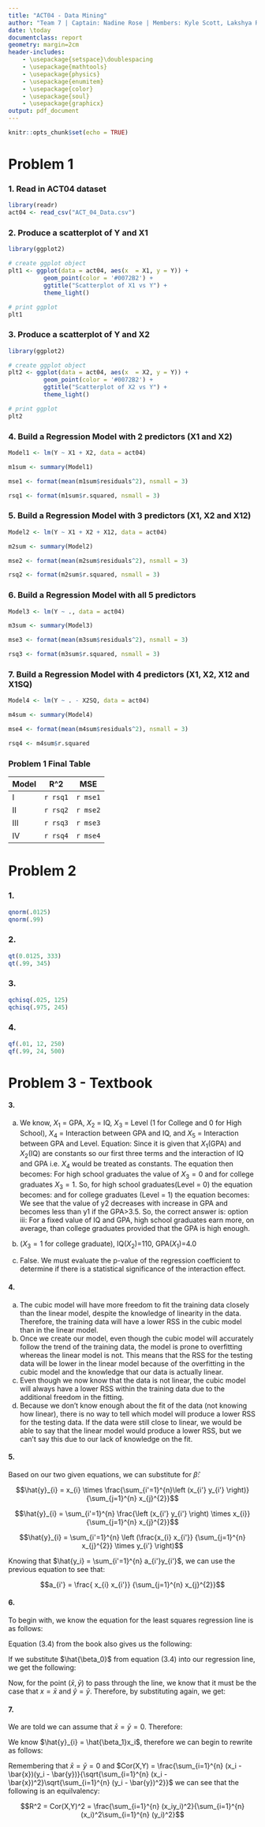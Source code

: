 ```yaml
---
title: "ACT04 - Data Mining"
author: "Team 7 | Captain: Nadine Rose | Members: Kyle Scott, Lakshya Rathore, Bailey LaRea"
date: \today
documentclass: report
geometry: margin=2cm
header-includes:
    - \usepackage{setspace}\doublespacing
    - \usepackage{mathtools}
    - \usepackage{physics}
    - \usepackage{enumitem}
    - \usepackage{color}
    - \usepackage{soul}
    - \usepackage{graphicx}
output: pdf_document
---
```


\newpage

```r
knitr::opts_chunk$set(echo = TRUE)
```

# Problem 1

### 1. Read in ACT04 dataset
```r
library(readr)
act04 <- read_csv("ACT_04_Data.csv")
```

### 2. Produce a scatterplot of Y and X1
```r
library(ggplot2)

# create ggplot object
plt1 <- ggplot(data = act04, aes(x  = X1, y = Y)) +
          geom_point(color = '#0072B2') +
          ggtitle("Scatterplot of X1 vs Y") +
          theme_light()

# print ggplot
plt1
```

### 3. Produce a scatterplot of Y and X2
```r
library(ggplot2)

# create ggplot object
plt2 <- ggplot(data = act04, aes(x  = X2, y = Y)) +
          geom_point(color = '#0072B2') +
          ggtitle("Scatterplot of X2 vs Y") +
          theme_light()

# print ggplot
plt2
```

### 4. Build a Regression Model with 2 predictors (X1 and X2)
```r
Model1 <- lm(Y ~ X1 + X2, data = act04)

m1sum <- summary(Model1)

mse1 <- format(mean(m1sum$residuals^2), nsmall = 3)

rsq1 <- format(m1sum$r.squared, nsmall = 3)
```

### 5. Build a Regression Model with 3 predictors (X1, X2 and X12)
```r
Model2 <- lm(Y ~ X1 + X2 + X12, data = act04)

m2sum <- summary(Model2)

mse2 <- format(mean(m2sum$residuals^2), nsmall = 3)

rsq2 <- format(m2sum$r.squared, nsmall = 3)
```

### 6. Build a Regression Model with all 5 predictors
```r
Model3 <- lm(Y ~ ., data = act04)

m3sum <- summary(Model3)

mse3 <- format(mean(m3sum$residuals^2), nsmall = 3)

rsq3 <- format(m3sum$r.squared, nsmall = 3)
```

### 7. Build a Regression Model with 4 predictors (X1, X2, X12 and X1SQ)
```r
Model4 <- lm(Y ~ . - X2SQ, data = act04)

m4sum <- summary(Model4)

mse4 <- format(mean(m4sum$residuals^2), nsmall = 3)

rsq4 <- m4sum$r.squared
```

### Problem 1 Final Table

| Model | R^2       | MSE       |
|-------|-----------|-----------|
| I     | `r rsq1`  | `r mse1`  |
| II    | `r rsq2`  | `r mse2`  |
| III   | `r rsq3`  | `r mse3`  |
| IV    | `r rsq4`  | `r mse4`  |

# Problem 2

### 1.

```r
qnorm(.0125)
qnorm(.99)
```

### 2. 
```r
qt(0.0125, 333)
qt(.99, 345)
```

### 3.
```r
qchisq(.025, 125)
qchisq(.975, 245)
```

### 4. 
```r
qf(.01, 12, 250)
qf(.99, 24, 500)
```

# Problem 3 - Textbook

#### 3.
(a) 
We know,
$X_1$ = GPA, $X_2$ = IQ, $X_3$ = Level (1 for College and 0 for High School), $X_4$ = Interaction between GPA and IQ, and $X_5$ = Interaction between GPA and Level. \newline
Equation:
\begin{equation}y = 50 + 20X_1 + 0.07X_2 + 35X_3 + 0.01X_4 - 10X_5\end{equation}
Since it is given that $X_1$(GPA) and $X_2$(IQ) are constants so our first three terms and the interaction of IQ and GPA i.e. $X_4$ would be treated as constants. \newline
The equation then becomes:
\begin{equation}y = constant + 35X_3 - 10X_5\end{equation}
For high school graduates the value of $X_3=0$ and for college graduates $X_3=1$.
So, for high school graduates(Level = 0) the equation becomes: \begin{equation}y1 = c + 35*0 -10*GPA*0\end{equation}
and for college graduates (Level = 1) the equation becomes: \begin{equation}y2 = c + 35*1 - 10*GPA*1\end{equation}
\newline
We see that the value of y2 decreases with increase in GPA and becomes less than y1 if the GPA>3.5. So, the correct answer is:
option iii: For a fixed value of IQ and GPA, high school graduates earn more, on average, than college graduates provided that the GPA is high enough.

(b)
\begin{equation}y = 50 + 20X_1 + 0.07X_2 + 35X_3 + 0.01X_4 - 10X_5\end{equation}
($X_3=1$ for college graduate), IQ($X_2$)=110, GPA($X_1$)=4.0
\begin{equation}y = 50 + 20*4 + 0.07*110 + 35*1 + 0.01(110*4) -10(4*1) = 137.1\end{equation}
(c) 
False. We must evaluate the p-value of the regression coefficient to determine if there is a statistical significance of the interaction effect. 

#### 4.
(a)
The cubic model will have more freedom to fit the training data closely than the linear model, despite the knowledge of linearity in the data. Therefore, the training data will have a lower RSS in the cubic model than in the linear model.
(b)
Once we create our model, even though the cubic model will accurately follow the trend of the training data, the model is prone to overfitting whereas the linear model is not. This means that the RSS for the testing data will be lower in the linear model because of the overfitting in the cubic model and the knowledge that our data is actually linear.
(c)
Even though we now know that the data is not linear, the cubic model will always have a lower RSS within the training data due to the additional freedom in the fitting.
(d) 
Because we don’t know enough about the fit of the data (not knowing how linear), there is no way to tell which model will produce a lower RSS for the testing data. If the data were still close to linear, we would be able to say that the linear model would produce a lower RSS, but we can’t say this due to our lack of knowledge on the fit.

#### 5.

Based on our two given equations, we can substitute for $\hat{\beta}$:

$$\hat{y}_{i} = x_{i} \times \frac{\sum_{i'=1}^{n}\left (x_{i'} y_{i'} \right)}{\sum_{j=1}^{n} x_{j}^{2}}$$
   
$$\hat{y}_{i} = \sum_{i'=1}^{n} \frac{\left (x_{i'} y_{i'} \right) \times x_{i}}{\sum_{j=1}^{n} x_{j}^{2}}$$
   
$$\hat{y}_{i} = \sum_{i'=1}^{n} \left (\frac{x_{i} x_{i'}} {\sum_{j=1}^{n} x_{j}^{2}} \times y_{i'} \right)$$

Knowing that $\hat{y_i} = \sum_{i'=1}^{n} a_{i'}y_{i'}$, we can use the previous equation to see that:

$$a_{i'} = \frac{ x_{i} x_{i'}} {\sum_{j=1}^{n} x_{j}^{2}}$$

#### 6.

To begin with, we know the equation for the least squares regression line is as follows:
\begin{equation*}
\hat{y} = \hat{\beta_0} + \hat{\beta_1}x 
\end{equation*}

Equation (3.4) from the book also gives us the following:
\begin{equation*}
\hat{\beta_0} = \bar{y} - \hat{\beta_1}\bar{x}
\end{equation*}

If we substitute $\hat{\beta_0}$ from equation (3.4) into our regression line, we get the following:
\begin{equation*}
\hat{y} = (\bar{y} - \hat{\beta_1}\bar{x}) + \hat{\beta_1}x 
\end{equation*}

Now, for the point $(\bar{x}, \bar{y})$ to pass through the line, we know that it must be the case that $x = \bar{x}$ and $\hat{y} = \bar{y}$. Therefore, by substituting again, we get:
\begin{align*}
\bar{y} &= \bar{y} - \hat{\beta_1}x + \hat{\beta_1}x\\
\bar{y} &= \bar{y}\\
0 &= 0
\end{align*}

#### 7. 

We are told we can assume that $\bar{x}=\bar{y}=0$. Therefore:

\begin{align*}
RSS &= \sum_{i=1}^{n} \ (y_i-\hat{y}_{i})^2 \\  TSS &= \sum_{i=1}^{n} \ (y_i - \bar{y})^2 = \sum_{i=1}^{n} \ y_i^2
\end{align*}

\begin{align*} 
R^2 &= 1 - RSS/TSS \\ R^2 &= 1 - \frac{\sum(y_i -\hat{y}_{i})^2}{\sum(y_i)^2}
\end{align*}

We know $\hat{y}_{i} = \hat{\beta_1}x_i$, therefore we can begin to rewrite as follows:

\begin{align*}
R^2 &= 1 - \frac{\sum(y_i - (\sum x_iy_i/ \sum x_i^2)x_i)^2}{\sum(y_i)^2} \\ R^2 &= \frac{2(\sum x_iy_i)^2/\sum x_i^2 - \sum(x_iy_i)^2/ \sum x_i^2}{\sum y_i^2}
\end{align*}

Remembering that $\bar{x}=\bar{y}=0$ and $Cor(X,Y) = \frac{\sum_{i=1}^{n} (x_i - \bar{x})(y_i - \bar{y})}{\sqrt{\sum_{i=1}^{n} (x_i - \bar{x})^2}\sqrt{\sum_{i=1}^{n} (y_i - \bar{y})^2}}$ we can see that the following is an equilvalency:

$$R^2 = Cor(X,Y)^2 = \frac{\sum_{i=1}^{n} (x_iy_i)^2}{\sum_{i=1}^{n} (x_i)^2\sum_{i=1}^{n} (y_i)^2}$$
